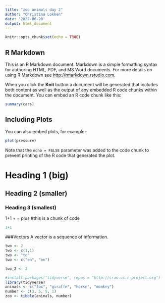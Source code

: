 ```yaml
---
title: "zoo animals day 2"
author: "Christina Lokken"
date: '2022-06-28'
output: html_document
---
```


```r
knitr::opts_chunk$set(echo = TRUE)
```

## R Markdown

This is an R Markdown document. Markdown is a simple formatting syntax for authoring HTML, PDF, and MS Word documents. For more details on using R Markdown see <http://rmarkdown.rstudio.com>.

When you click the **Knit** button a document will be generated that includes both content as well as the output of any embedded R code chunks within the document. You can embed an R code chunk like this:

```r
summary(cars)
```

## Including Plots

You can also embed plots, for example:

```r
plot(pressure)
```

Note that the `echo = FALSE` parameter was added to the code chunk to prevent printing of the R code that generated the plot.

# Heading 1 (big)

## Heading 2 (smaller)

### Heading 3 (smallest)

1+1
+ = plus
#this is a chunk of code
```r
1+1
```
###Vectors
A vector is a sequence of information. 
```r
two <- 2
two <- c(1,1)
two <- "to"
two <- c("en", "en")

two_2 <- 2

```


```r
#install.packages("tidyverse", repos = "http://cran.us.r-project.org")
library(tidyverse)
animals <- c("fox", "giraffe", "horse", "monkey")
number <- c(3, 5, 9, 1)
zoo <- tibble(animals, number)

```